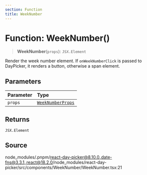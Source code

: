 ```yaml
---
section: Function
title: WeekNumber
---
```


# Function: WeekNumber()

> **WeekNumber**(`props`): `JSX.Element`

Render the week number element. If `onWeekNumberClick` is passed to DayPicker, it
renders a button, otherwise a span element.

## Parameters

| Parameter | Type |
| :------ | :------ |
| `props` | [`WeekNumberProps`](/docs/api/main/interfaces/WeekNumberProps.mdx) |

## Returns

`JSX.Element`

## Source

node\_modules/.pnpm/react-day-picker@8.10.0\_date-fns@3.3.1\_react@18.2.0/node\_modules/react-day-picker/src/components/WeekNumber/WeekNumber.tsx:21
